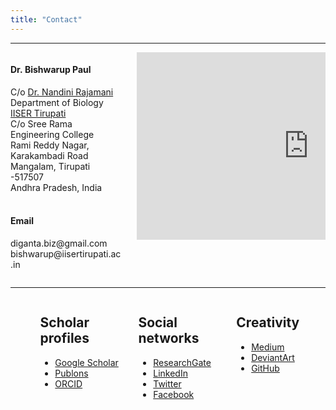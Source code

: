 ```yaml
---
title: "Contact"
---
```


----

:::: {style="display: flex;"} 

::: {.column width="35%"}
#### **Dr. Bishwarup Paul**  
C/o <a href='http://www.iisertirupati.ac.in/faculty/nandini/nandini.php' target='_blank'>Dr. Nandini Rajamani</a>  
Department of Biology  
<a href='http://www.iisertirupati.ac.in/' target='_blank'>IISER Tirupati</a>  
C/o Sree Rama Engineering College  
Rami Reddy Nagar, Karakambadi Road  
Mangalam, Tirupati -517507  
Andhra Pradesh, India
<br><br>

#### **Email**
diganta.biz@gmail.com 
bishwarup@iisertirupati.ac.in
:::

::: {.column width="5%"}
:::

::: {.column width="60%"}
<iframe src="https://www.google.com/maps/embed?pb=!1m18!1m12!1m3!1d3261.1097932020293!2d79.48509691430316!3d13.65867489040776!2m3!1f0!2f0!3f0!3m2!1i1024!2i768!4f13.1!3m3!1m2!1s0x0%3A0x0!2zMTPCsDM5JzMxLjIiTiA3OcKwMjknMTQuMiJF!5e1!3m2!1sen!2sin!4v1588000376799!5m2!1sen!2sin" width="550" height="300" frameborder="0" style="border:0;" allowfullscreen="" aria-hidden="false" tabindex="0"></iframe>
:::

::::

----

:::: {style="display: flex;"} 

::: {.column width="10%"}
:::

::: {.column width="30%"}
## Scholar profiles
* <a href='https://scholar.google.com/citations?user=xhoyBPEAAAAJ&hl=en' target='_blank'>Google Scholar</a>
* <a href='https://publons.com/researcher/3467418/bishwarup-paul/' target='_blank'>Publons</a>
* <a href='https://orcid.org/0000-0003-3061-7418' target='_blank'>ORCID</a>
:::

::: {.column width="3%"}
:::

::: {.column width="30%"}
## Social networks
* <a href='https://www.researchgate.net/profile/Bishwarup_Paul2' target='_blank'>ResearchGate</a>
* <a href='https://www.linkedin.com/in/bishwarup-paul-80177646/' target='_blank'>LinkedIn</a>
* <a href='https://twitter.com/digantabiz' target='_blank'>Twitter</a>
* <a href='https://www.facebook.com/bishwarup.paul' target='_blank'>Facebook</a>
:::

::: {.column width="3%"}
:::

::: {.column width="30%"}
## Creativity
* <a href='https://medium.com/@bishwarup_paul' target='_blank'>Medium</a>
* <a href='https://www.deviantart.com/bishwaruppaul' target='_blank'>DeviantArt</a>
* <a href='https://github.com/bishwaruppaul' target='_blank'>GitHub</a>
:::

::::